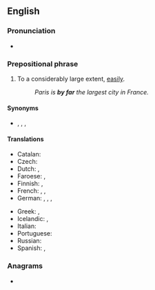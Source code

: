 ==English==

===Pronunciation===
* {{audio|en|en-au-by far.ogg|Audio (AU)}}

===Prepositional phrase===
{{en-prep phrase}}

# {{lb|en|idiomatic}} To a considerably large extent, [[easily]].
#: ''Paris is '''by far''' the largest city in France.''

====Synonyms====
* {{l|en|by a long chalk}}, {{l|en|by a long shot}}, {{l|en|by a wide margin}}, {{l|en|far and away}}

====Translations====
{{trans-top|to a large extent}}
* Catalan: {{t|ca|de molt}}
* Czech: {{t|cs|zdaleka}}
* Dutch: {{t+|nl|verreweg}}, {{t+|nl|lang}} {{qualifier|with negation}}
* Faroese: {{t|fo|nógv}}, {{t|fo|so nógv}}
* Finnish: {{t+|fi|ylivoimaisesti}}, {{t+|fi|selvästi}}
* French: {{t+|fr|de loin}}, {{t+|fr|loin s’en faut}}, {{t+|fr|tant s'en faut}}
* German: {{t+|de|mit Abstand}}, {{t|de|bei weitem}}, {{t|de|bei Weitem}}, {{t+|de|weitaus}}
{{trans-mid}}
* Greek: {{t|el|κατά πολύ}}, {{t+|el|μακράν|sc=Grek}}
* Icelandic: {{t|is|lang-}}, {{t|is|langsamlega}}
* Italian: {{t|it|di gran lunga}}
* Portuguese: {{t|pt|de longe}}
* Russian: {{t+|ru|несомне́нно}}
* Spanish: {{t|es|de lejos}}, {{t|es|con creces}}
{{trans-bottom}}

===Anagrams===
* {{anagrams|en|a=abfry|Fabry|barfy|farby}}